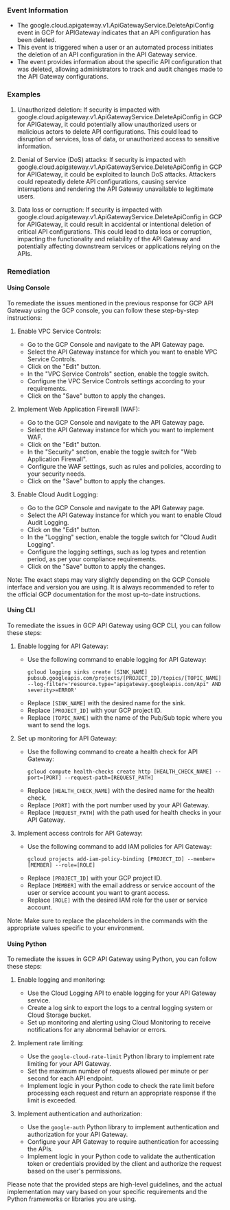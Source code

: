 
### Event Information

- The google.cloud.apigateway.v1.ApiGatewayService.DeleteApiConfig event in GCP for APIGateway indicates that an API configuration has been deleted.
- This event is triggered when a user or an automated process initiates the deletion of an API configuration in the API Gateway service.
- The event provides information about the specific API configuration that was deleted, allowing administrators to track and audit changes made to the API Gateway configurations.


### Examples

1. Unauthorized deletion: If security is impacted with google.cloud.apigateway.v1.ApiGatewayService.DeleteApiConfig in GCP for APIGateway, it could potentially allow unauthorized users or malicious actors to delete API configurations. This could lead to disruption of services, loss of data, or unauthorized access to sensitive information.

2. Denial of Service (DoS) attacks: If security is impacted with google.cloud.apigateway.v1.ApiGatewayService.DeleteApiConfig in GCP for APIGateway, it could be exploited to launch DoS attacks. Attackers could repeatedly delete API configurations, causing service interruptions and rendering the API Gateway unavailable to legitimate users.

3. Data loss or corruption: If security is impacted with google.cloud.apigateway.v1.ApiGatewayService.DeleteApiConfig in GCP for APIGateway, it could result in accidental or intentional deletion of critical API configurations. This could lead to data loss or corruption, impacting the functionality and reliability of the API Gateway and potentially affecting downstream services or applications relying on the APIs.

### Remediation

#### Using Console

To remediate the issues mentioned in the previous response for GCP API Gateway using the GCP console, you can follow these step-by-step instructions:

1. Enable VPC Service Controls:
   - Go to the GCP Console and navigate to the API Gateway page.
   - Select the API Gateway instance for which you want to enable VPC Service Controls.
   - Click on the "Edit" button.
   - In the "VPC Service Controls" section, enable the toggle switch.
   - Configure the VPC Service Controls settings according to your requirements.
   - Click on the "Save" button to apply the changes.

2. Implement Web Application Firewall (WAF):
   - Go to the GCP Console and navigate to the API Gateway page.
   - Select the API Gateway instance for which you want to implement WAF.
   - Click on the "Edit" button.
   - In the "Security" section, enable the toggle switch for "Web Application Firewall".
   - Configure the WAF settings, such as rules and policies, according to your security needs.
   - Click on the "Save" button to apply the changes.

3. Enable Cloud Audit Logging:
   - Go to the GCP Console and navigate to the API Gateway page.
   - Select the API Gateway instance for which you want to enable Cloud Audit Logging.
   - Click on the "Edit" button.
   - In the "Logging" section, enable the toggle switch for "Cloud Audit Logging".
   - Configure the logging settings, such as log types and retention period, as per your compliance requirements.
   - Click on the "Save" button to apply the changes.

Note: The exact steps may vary slightly depending on the GCP Console interface and version you are using. It is always recommended to refer to the official GCP documentation for the most up-to-date instructions.

#### Using CLI

To remediate the issues in GCP API Gateway using GCP CLI, you can follow these steps:

1. Enable logging for API Gateway:
   - Use the following command to enable logging for API Gateway:
     ```
     gcloud logging sinks create [SINK_NAME] pubsub.googleapis.com/projects/[PROJECT_ID]/topics/[TOPIC_NAME] --log-filter='resource.type="apigateway.googleapis.com/Api" AND severity>=ERROR'
     ```
   - Replace `[SINK_NAME]` with the desired name for the sink.
   - Replace `[PROJECT_ID]` with your GCP project ID.
   - Replace `[TOPIC_NAME]` with the name of the Pub/Sub topic where you want to send the logs.

2. Set up monitoring for API Gateway:
   - Use the following command to create a health check for API Gateway:
     ```
     gcloud compute health-checks create http [HEALTH_CHECK_NAME] --port=[PORT] --request-path=[REQUEST_PATH]
     ```
   - Replace `[HEALTH_CHECK_NAME]` with the desired name for the health check.
   - Replace `[PORT]` with the port number used by your API Gateway.
   - Replace `[REQUEST_PATH]` with the path used for health checks in your API Gateway.

3. Implement access controls for API Gateway:
   - Use the following command to add IAM policies for API Gateway:
     ```
     gcloud projects add-iam-policy-binding [PROJECT_ID] --member=[MEMBER] --role=[ROLE]
     ```
   - Replace `[PROJECT_ID]` with your GCP project ID.
   - Replace `[MEMBER]` with the email address or service account of the user or service account you want to grant access.
   - Replace `[ROLE]` with the desired IAM role for the user or service account.

Note: Make sure to replace the placeholders in the commands with the appropriate values specific to your environment.

#### Using Python

To remediate the issues in GCP API Gateway using Python, you can follow these steps:

1. Enable logging and monitoring:
   - Use the Cloud Logging API to enable logging for your API Gateway service.
   - Create a log sink to export the logs to a central logging system or Cloud Storage bucket.
   - Set up monitoring and alerting using Cloud Monitoring to receive notifications for any abnormal behavior or errors.

2. Implement rate limiting:
   - Use the `google-cloud-rate-limit` Python library to implement rate limiting for your API Gateway.
   - Set the maximum number of requests allowed per minute or per second for each API endpoint.
   - Implement logic in your Python code to check the rate limit before processing each request and return an appropriate response if the limit is exceeded.

3. Implement authentication and authorization:
   - Use the `google-auth` Python library to implement authentication and authorization for your API Gateway.
   - Configure your API Gateway to require authentication for accessing the APIs.
   - Implement logic in your Python code to validate the authentication token or credentials provided by the client and authorize the request based on the user's permissions.

Please note that the provided steps are high-level guidelines, and the actual implementation may vary based on your specific requirements and the Python frameworks or libraries you are using.


